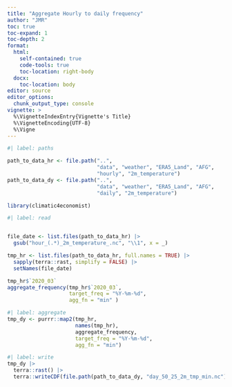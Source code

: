 ```yaml
---
title: "Aggregate Hourly to daily frequency"
author: "JMR"
toc: true
toc-expand: 1
toc-depth: 2
format:
  html:
    self-contained: true
    code-tools: true
    toc-location: right-body
  docx: 
    toc-location: body
editor: source
editor_options:
  chunk_output_type: console
vignette: >
  %\VignetteIndexEntry{Vignette's Title}
  %\VignetteEncoding{UTF-8}
  %\Vigne
---
```





```r
#| label: paths

path_to_data_hr <- file.path("..",
                             "data", "weather", "ERA5_Land", "AFG", 
                             "hourly", "2m_temperature")
path_to_data_dy <- file.path("..",
                             "data", "weather", "ERA5_Land", "AFG", 
                             "daily", "2m_temperature")
```


```r
library(climatic4economist)
```


```r
#| label: read


file_date <- list.files(path_to_data_hr) |>
  gsub("hour_(.*)_2m_temperature_.nc", "\\1", x = _)

tmp_hr <- list.files(path_to_data_hr, full.names = TRUE) |>
  sapply(terra::rast, simplify = FALSE) |>
  setNames(file_date)

tmp_hr$`2020_03`
aggregate_frequency(tmp_hr$`2020_03`,
                    target_freq = "%Y-%m-%d",
                    agg_fn = "min" )
```

```r
#| label: aggregate
tmp_dy <- purrr::map2(tmp_hr,
                      names(tmp_hr),
                      aggregate_frequency, 
                      target_freq = "%Y-%m-%d",
                      agg_fn = "min")
```

```r
#| label: write 
tmp_dy |>
  terra::rast() |>
  terra::writeCDF(file.path(path_to_data_dy, "day_50_25_2m_tmp_min.nc"))
```


